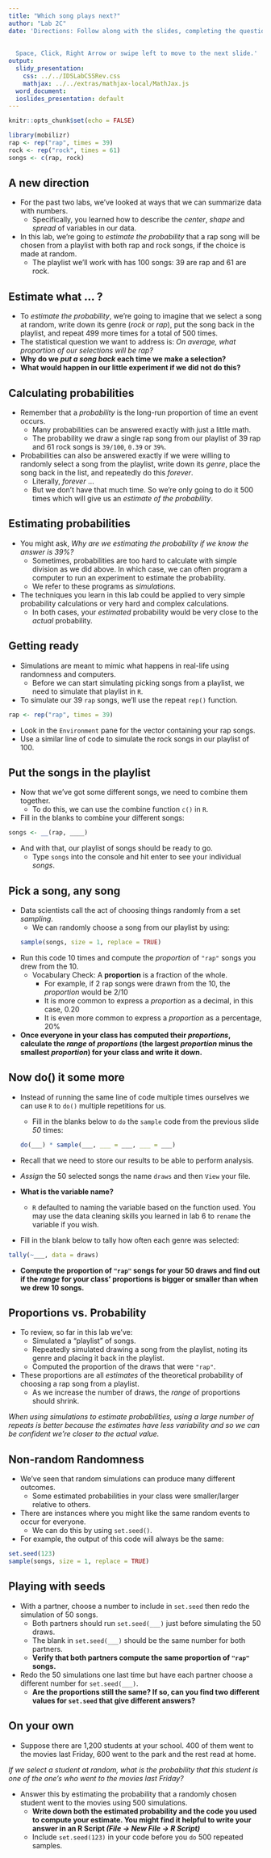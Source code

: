 ```yaml
---
title: "Which song plays next?"
author: "Lab 2C"
date: 'Directions: Follow along with the slides, completing the questions in <font color=#25679E><b>blue</b></font> on your computer, and answering the questions in **red** in your journal.  
  
  
  Space, Click, Right Arrow or swipe left to move to the next slide.'
output:
  slidy_presentation:
    css: ../../IDSLabCSSRev.css
    mathjax: ../../extras/mathjax-local/MathJax.js
  word_document:
  ioslides_presentation: default
---
```


```r
knitr::opts_chunk$set(echo = FALSE)
```

```r
library(mobilizr)
rap <- rep("rap", times = 39)
rock <- rep("rock", times = 61)
songs <- c(rap, rock)
```

## A new direction

- For the past two labs, we've looked at ways that we can summarize data with numbers.
    - Specifically, you learned how to describe the _center_, _shape_ and _spread_ of variables in our data.
- In this lab, we're going to _estimate the probability_ that a rap song will be chosen from a playlist with both rap and rock songs, if the choice is made at random.
    - The playlist we'll work with has 100 songs: 39 are rap and 61 are rock.


## Estimate what ... ?

- To _estimate the probability_, we're going to imagine that we select a song at random, write down its genre (_rock_ or _rap_), put the song back in the playlist, and repeat 499 more times for a total of 500 times.
- The statistical question we want to address is: _On average, what proportion of our selections will be rap?_
- **Why do we _put a song back_ each time we make a selection?** 
- **What would happen in our little experiment if we did not do this?**  


## Calculating probabilities

- Remember that a _probability_ is the long-run proportion of time an event occurs.
    - Many probabilities can be answered exactly with just a little math. 
    - The probability we draw a single rap song from our playlist of 39 rap and 61 rock songs is `39/100`, `0.39` or `39%`.
- Probabilities can also be answered exactly if we were willing to randomly select a song from the playlist, write down its _genre_, place the song back in the list, and repeatedly do this _forever_.
    - Literally, _forever_ ...
    - But we don't have that much time. So we're only going to do it 500 times which will give us an _estimate of the probability_.


## Estimating probabilities

- You might ask, _Why are we estimating the probability if we know the answer is 39%?_  
    - Sometimes, probabilities are too hard to calculate with simple division as we did above. In which case, we can often program a computer to run an experiment to estimate the probability.
    - We refer to these programs as _simulations_.
- The techniques you learn in this lab could be applied to very simple probability calculations or very hard and complex calculations.
    - In both cases, your _estimated_ probability would be very close to the _actual_ probability.


## Getting ready

- Simulations are meant to mimic what happens in real-life using randomness and computers.
    - Before we can start simulating picking songs from a playlist, we need to simulate that playlist in `R`.
- To simulate our 39 `rap` songs, we'll use the repeat `rep()` function.
```r
rap <- rep("rap", times = 39)
```
- Look in the `Environment` pane for the vector containing your rap songs.
- <span class="blue">Use a similar line of code to simulate the rock songs in our playlist of 100.</span>


## Put the songs in the playlist

- Now that we've got some different songs, we need to combine them together.
    - To do this, we can use the combine function `c()` in `R`.
- <span class="blue">Fill in the blanks to combine your different songs:</span>
```r
songs <- __(rap, ____)
```
- And with that, our playlist of songs should be ready to go. 
    - <span class="blue">Type `songs` into the console and hit enter to see your individual _songs_.</span>


## Pick a song, any song

- Data scientists call the act of choosing things randomly from a set _sampling_.
    - We can randomly choose a song from our playlist by using:
```r
sample(songs, size = 1, replace = TRUE)
```

- <span class="blue">Run this code 10 times and compute the _proportion_ of `"rap"` songs you drew from the 10.</span>
  - Vocabulary Check: A <b>proportion</b> is a fraction of the whole.
    - For example, if 2 rap songs were drawn from the 10, the _proportion_ would be 2/10 
    - It is more common to express a _proportion_ as a decimal, in this case, 0.20
    - It is even more common to express a _proportion_ as a percentage,  20%

- **Once everyone in your class has computed their _proportions_, calculate the _range_ of _proportions_ (the largest _proportion_ minus the smallest _proportion_) for your class and write it down.**


## Now do() it some more

- Instead of running the same line of code multiple times ourselves we can use `R` to `do()` multiple repetitions for us.
    - <span class="blue">Fill in the blanks below to `do` the `sample` code from the previous slide _50_ times:</span>
```r
do(___) * sample(___, ___ = ___, ___ = ___)
```
- Recall that we need to store our results to be able to perform analysis.
- <span class="blue">_Assign_ the 50 selected songs the name `draws` and then `View` your file.</span>

- **What is the variable name?**
  - `R` defaulted to naming the variable based on the function used. You may use the data cleaning skills you learned in lab 6 to `rename` the variable if you wish.

- <span class="blue">Fill in the blank below to tally how often each genre was selected:</span>
```r
tally(~___, data = draws)
```
- **Compute the proportion of `"rap"` songs for your 50 draws and find out if the _range_ for your class' proportions is bigger or smaller than when we drew 10 songs.**


## Proportions vs. Probability

- To review, so far in this lab we've:
    - Simulated a "playlist" of songs.
    - Repeatedly simulated drawing a song from the playlist, noting its genre and placing it back in the playlist.
    - Computed the proportion of the draws that were `"rap"`.
- These proportions are all _estimates_ of the theoretical probability of choosing a rap song from a playlist.
    - As we increase the number of draws, the _range_ of proportions should shrink.

_When using simulations to estimate probabilities, using a large number of repeats is better because the estimates have less variability and so we can be confident we're closer to the actual value._


## Non-random Randomness

- We've seen that random simulations can produce many different outcomes.
    - Some estimated probabilities in your class were smaller/larger relative to others.
- There are instances where you might like the same random events to occur for everyone.
    - We can do this by using `set.seed()`.
- For example, the output of this code will always be the same:
```r
set.seed(123)
sample(songs, size = 1, replace = TRUE)
```


## Playing with seeds

- <span class="blue">With a partner, choose a number to include in `set.seed` then redo the simulation of 50 songs. </span>
    - Both partners should run `set.seed(___)` just before simulating the 50 draws. 
    - The blank in `set.seed(___)` should be the same number for both partners.
    - **Verify that both partners compute the same proportion of `"rap"` songs.**
- <span class="blue">Redo the 50 simulations one last time but have each partner choose a different number for `set.seed(___)`. </span>
    - **Are the proportions still the same? If so, can you find two different values for `set.seed` that give different answers?**


## On your own

- Suppose there are 1,200 students at your school. 400 of them went to the movies last Friday, 600 went to the park and the rest read at home.

_If we select a student at random, what is the probability that this student is one of the one's who went to the movies last Friday?_

- <span class="blue">Answer this by estimating the probability that a randomly chosen student went to the movies using 500 simulations.</span>
    - **Write down both the estimated probability and the code you used to compute your estimate. You might find it helpful to write your answer in an R Script _(File -> New File -> R Script)_**
    - <span class="blue">Include `set.seed(123)` in your code before you `do` 500 repeated samples.</span>